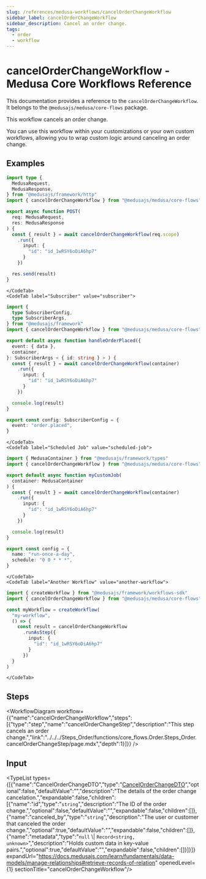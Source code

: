 ```yaml
---
slug: /references/medusa-workflows/cancelOrderChangeWorkflow
sidebar_label: cancelOrderChangeWorkflow
sidebar_description: Cancel an order change.
tags:
  - order
  - workflow
---
```



# cancelOrderChangeWorkflow - Medusa Core Workflows Reference

This documentation provides a reference to the `cancelOrderChangeWorkflow`. It belongs to the `@medusajs/medusa/core-flows` package.

This workflow cancels an order change.

You can use this workflow within your customizations or your own custom workflows, allowing you to wrap custom logic around 
canceling an order change.

<SourceCodeLink link="https://github.com/medusajs/medusa/blob/d73d8e99030415e76359c6406fe0d33fe809bbdc/packages/core/core-flows/src/order/workflows/cancel-order-change.ts#L16" />

## Examples

<CodeTabs group="workflow-exection">
    <CodeTab label="API Route" value="api-route">
    
```ts title="src/api/workflow/route.ts"
import type {
  MedusaRequest,
  MedusaResponse,
} from "@medusajs/framework/http"
import { cancelOrderChangeWorkflow } from "@medusajs/medusa/core-flows"

export async function POST(
  req: MedusaRequest,
  res: MedusaResponse
) {
  const { result } = await cancelOrderChangeWorkflow(req.scope)
    .run({
      input: {
        "id": "id_1wRSY6oDiA6hp7"
      }
    })

  res.send(result)
}
```

    </CodeTab>
    <CodeTab label="Subscriber" value="subscriber">
    
```ts title="src/subscribers/order-placed.ts"
import {
  type SubscriberConfig,
  type SubscriberArgs,
} from "@medusajs/framework"
import { cancelOrderChangeWorkflow } from "@medusajs/medusa/core-flows"

export default async function handleOrderPlaced({
  event: { data },
  container,
}: SubscriberArgs < { id: string } > ) {
  const { result } = await cancelOrderChangeWorkflow(container)
    .run({
      input: {
        "id": "id_1wRSY6oDiA6hp7"
      }
    })

  console.log(result)
}

export const config: SubscriberConfig = {
  event: "order.placed",
}
```

    </CodeTab>
    <CodeTab label="Scheduled Job" value="scheduled-job">
    
```ts title="src/jobs/message-daily.ts"
import { MedusaContainer } from "@medusajs/framework/types"
import { cancelOrderChangeWorkflow } from "@medusajs/medusa/core-flows"

export default async function myCustomJob(
  container: MedusaContainer
) {
  const { result } = await cancelOrderChangeWorkflow(container)
    .run({
      input: {
        "id": "id_1wRSY6oDiA6hp7"
      }
    })

  console.log(result)
}

export const config = {
  name: "run-once-a-day",
  schedule: "0 0 * * *",
}
```

    </CodeTab>
    <CodeTab label="Another Workflow" value="another-workflow">
    
```ts title="src/workflows/my-workflow.ts"
import { createWorkflow } from "@medusajs/framework/workflows-sdk"
import { cancelOrderChangeWorkflow } from "@medusajs/medusa/core-flows"

const myWorkflow = createWorkflow(
  "my-workflow",
  () => {
    const result = cancelOrderChangeWorkflow
      .runAsStep({
        input: {
          "id": "id_1wRSY6oDiA6hp7"
        }
      })
  }
)
```

    </CodeTab>
  </CodeTabs>

## Steps

<WorkflowDiagram workflow={{"name":"cancelOrderChangeWorkflow","steps":[{"type":"step","name":"cancelOrderChangeStep","description":"This step cancels an order change.","link":"../../../Steps_Order/functions/core_flows.Order.Steps_Order.cancelOrderChangeStep/page.mdx","depth":1}]}} />

## Input

<TypeList types={[{"name":"CancelOrderChangeDTO","type":"[CancelOrderChangeDTO](../../../../../order/interfaces/order.CancelOrderChangeDTO/page.mdx)","optional":false,"defaultValue":"","description":"The details of the order change cancelation.","expandable":false,"children":[{"name":"id","type":"`string`","description":"The ID of the order change.","optional":false,"defaultValue":"","expandable":false,"children":[]},{"name":"canceled_by","type":"`string`","description":"The user or customer that canceled the order change.","optional":true,"defaultValue":"","expandable":false,"children":[]},{"name":"metadata","type":"`null` \\| `Record<string, unknown>`","description":"Holds custom data in key-value pairs.","optional":true,"defaultValue":"","expandable":false,"children":[]}]}]} expandUrl="https://docs.medusajs.com/learn/fundamentals/data-models/manage-relationships#retrieve-records-of-relation" openedLevel={1} sectionTitle="cancelOrderChangeWorkflow"/>
